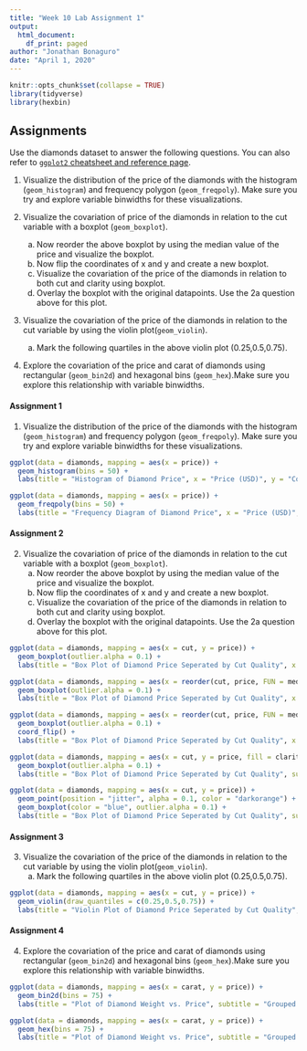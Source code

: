 ```yaml
---
title: "Week 10 Lab Assignment 1"
output: 
  html_document:
    df_print: paged
author: "Jonathan Bonaguro"
date: "April 1, 2020"
---
```


```r
knitr::opts_chunk$set(collapse = TRUE)
library(tidyverse)
library(hexbin)
```

## Assignments

Use the diamonds dataset to answer the following questions. You can also refer to [`ggplot2` cheatsheet and reference page](https://ggplot2.tidyverse.org/reference/index.html).

1. Visualize the distribution of the price of the diamonds with the histogram (`geom_histogram`) and frequency polygon (`geom_freqpoly`). Make sure you try and explore variable binwidths for these visualizations.

2. Visualize the covariation of price of the diamonds in relation to the cut variable with a boxplot (`geom_boxplot`).
    a. Now reorder the above boxplot by using the median value of the price and visualize the boxplot.
    b. Now flip the coordinates of x and y and create a new boxplot.
    c. Visualize the covariation of the price of the diamonds in relation to both cut and clarity using boxplot.
    d. Overlay the boxplot with the original datapoints. Use the 2a question above for this plot.

3. Visualize the covariation of the price of the diamonds in relation to the cut variable by using the violin plot(`geom_violin`).
    a. Mark the following quartiles in the above violin plot (0.25,0.5,0.75).

4. Explore the covariation of the price and carat of diamonds using rectangular (`geom_bin2d`) and hexagonal bins (`geom_hex`).Make sure you explore this relationship with variable binwidths.

#### Assignment 1

1. Visualize the distribution of the price of the diamonds with the histogram (`geom_histogram`) and frequency polygon (`geom_freqpoly`). Make sure you try and explore variable binwidths for these visualizations.

```r
ggplot(data = diamonds, mapping = aes(x = price)) +
  geom_histogram(bins = 50) + 
  labs(title = "Histogram of Diamond Price", x = "Price (USD)", y = "Count", caption = "Diamonds data provided by ggplot2")

ggplot(data = diamonds, mapping = aes(x = price)) +
  geom_freqpoly(bins = 50) + 
  labs(title = "Frequency Diagram of Diamond Price", x = "Price (USD)", y = "Count", caption = "Diamonds data provided by ggplot2")

```

#### Assignment 2

2. Visualize the covariation of price of the diamonds in relation to the cut variable with a boxplot (`geom_boxplot`).
    a. Now reorder the above boxplot by using the median value of the price and visualize the boxplot.
    b. Now flip the coordinates of x and y and create a new boxplot.
    c. Visualize the covariation of the price of the diamonds in relation to both cut and clarity using boxplot.
    d. Overlay the boxplot with the original datapoints. Use the 2a question above for this plot.

```r
ggplot(data = diamonds, mapping = aes(x = cut, y = price)) +
  geom_boxplot(outlier.alpha = 0.1) + 
  labs(title = "Box Plot of Diamond Price Seperated by Cut Quality", x = "Cut Quality", y = "Price (USD)", caption = "Diamonds data provided by ggplot2")

ggplot(data = diamonds, mapping = aes(x = reorder(cut, price, FUN = median), y = price)) +
  geom_boxplot(outlier.alpha = 0.1) + 
  labs(title = "Box Plot of Diamond Price Seperated by Cut Quality", x = "Cut Quality", y = "Price (USD)", caption = "Diamonds data provided by ggplot2")

ggplot(data = diamonds, mapping = aes(x = reorder(cut, price, FUN = median), y = price)) +
  geom_boxplot(outlier.alpha = 0.1) +
  coord_flip() + 
  labs(title = "Box Plot of Diamond Price Seperated by Cut Quality", x = "Cut Quality", y = "Price (USD)", caption = "Diamonds data provided by ggplot2")

ggplot(data = diamonds, mapping = aes(x = cut, y = price, fill = clarity)) +
  geom_boxplot(outlier.alpha = 0.1) +
  labs(title = "Box Plot of Diamond Price Seperated by Cut Quality", subtitle = "Broken into Diamond Clarity for Each Cut", x = "Cut Quality", y = "Price (USD)", legend = "Diamond Clarity", caption = "Diamonds data provided by ggplot2")

ggplot(data = diamonds, mapping = aes(x = cut, y = price)) +
  geom_point(position = "jitter", alpha = 0.1, color = "darkorange") +
  geom_boxplot(color = "blue", outlier.alpha = 0.1) + 
  labs(title = "Box Plot of Diamond Price Seperated by Cut Quality", subtitle = "Overlaid over original data to show density", x = "Cut Quality", y = "Price (USD)", caption = "Diamonds data provided by ggplot2")
```

#### Assignment 3

3. Visualize the covariation of the price of the diamonds in relation to the cut variable by using the violin plot(`geom_violin`).
    a. Mark the following quartiles in the above violin plot (0.25,0.5,0.75).

```r
ggplot(data = diamonds, mapping = aes(x = cut, y = price)) +
  geom_violin(draw_quantiles = c(0.25,0.5,0.75)) + 
  labs(title = "Violin Plot of Diamond Price Seperated by Cut Quality", subtitle = "Horizontal Lines Mark 25th, 50th, and 75th Percentiles", x = "Cut Quality", y = "Price (USD)", caption = "Diamonds data provided by ggplot2")
```

#### Assignment 4

4. Explore the covariation of the price and carat of diamonds using rectangular (`geom_bin2d`) and hexagonal bins (`geom_hex`).Make sure you explore this relationship with variable binwidths.

```r
ggplot(data = diamonds, mapping = aes(x = carat, y = price)) +
  geom_bin2d(bins = 75) +
  labs(title = "Plot of Diamond Weight vs. Price", subtitle = "Grouped into bins to show frequency", x = "Diamond Weight (carats)", y = "Price (USD)", caption = "Diamonds data provided by ggplot2")

ggplot(data = diamonds, mapping = aes(x = carat, y = price)) +
  geom_hex(bins = 75) +
  labs(title = "Plot of Diamond Weight vs. Price", subtitle = "Grouped into hexagonal bins to show frequency", x = "Diamond Weight (carats)", y = "Price (USD)", caption = "Diamonds data provided by ggplot2")
```
